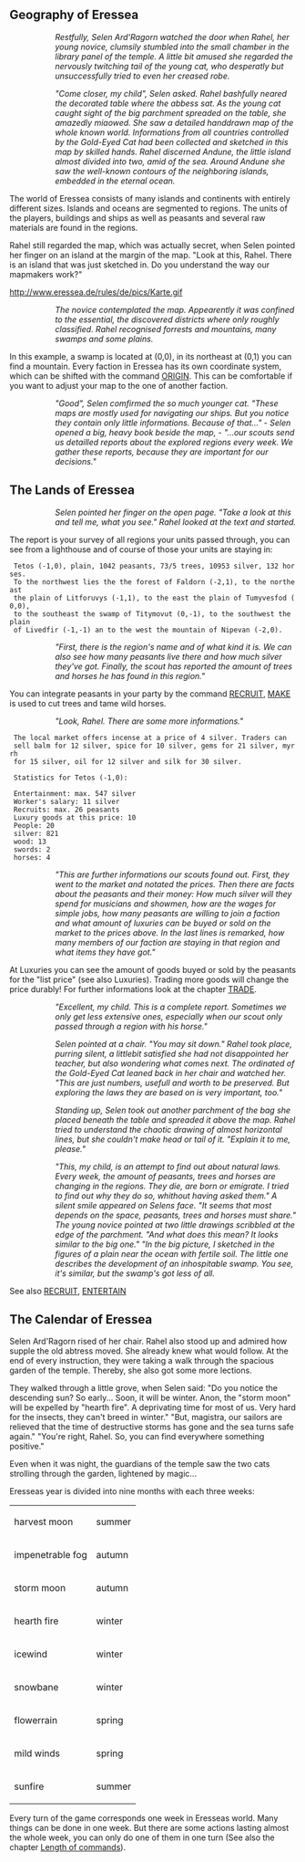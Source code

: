 == Geography of Eressea ==

::''Restfully, Selen Ard'Ragorn watched the door when Rahel, her young novice, clumsily stumbled into the small chamber in the library panel of the temple. A little bit amused she regarded the nervously twitching tail of the young cat, who desperatly but unsuccessfully tried to even her creased robe.''

::''"Come closer, my child", Selen asked. Rahel bashfully neared the decorated table where the abbess sat. As the young cat caught sight of the big parchment spreaded on the table, she amazedly miaowed. She saw a detailed handdrawn map of the whole known world. Informations from all countries controlled by the Gold-Eyed Cat had been collected and sketched in this map by skilled hands. Rahel discerned Andune, the little island almost divided into two, amid of the sea. Around Andune she saw the well-known contours of the neighboring islands, embedded in the eternal ocean.''

The world of Eressea consists of many islands and continents with entirely different sizes. Islands and oceans are segmented to regions. The units of the players, buildings and ships as well as peasants and several raw materials are found in the regions.

Rahel still regarded the map, which was actually secret, when Selen pointed her finger on an island at the margin of the map. "Look at this, Rahel. There is an island that was just sketched in. Do you understand the way our mapmakers work?"


http://www.eressea.de/rules/de/pics/Karte.gif



::''The novice contemplated the map. Appearently it was confined to the essential, the discovered districts where only roughly classified. Rahel recognised forrests and mountains, many swamps and some plains.''

In this example, a swamp is located at (0,0), in its northeast at (0,1) you can find a mountain. Every faction in Eressea has its own coordinate system, which can be shifted with the command [[ORIGIN]]. This can be comfortable if you want to adjust your map to the one of another faction.

::''"Good", Selen comfirmed the so much younger cat. "These maps are mostly used for navigating our ships. But you notice they contain only little informations. Because of that..." - Selen opened a big, heavy book beside the map, - "...our scouts send us detailled reports about the explored regions every week. We gather these reports, because they are important for our decisions."''

== The Lands of Eressea ==

::''Selen pointed her finger on the open page. "Take a look at this and tell me, what you see." Rahel looked at the text and started.''

The report is your survey of all regions your units passed through, you can see from a lighthouse and of course of those your units are staying in:

  Tetos (-1,0), plain, 1042 peasants, 73/5 trees, 10953 silver, 132 horses. 
  To the northwest lies the the forest of Faldorn (-2,1), to the northeast 
  the plain of Litforuvys (-1,1), to the east the plain of Tumyvesfod (0,0),
  to the southeast the swamp of Titymovut (0,-1), to the southwest the plain
  of Livedfir (-1,-1) an to the west the mountain of Nipevan (-2,0).

::''"First, there is the region's name and of what kind it is. We can also see how many peasants live there and how much silver they've got. Finally, the scout has reported the amount of trees and horses he has found in this region."''

You can integrate peasants in your party by the command [[RECRUIT]], [[MAKE]] is used to cut trees and tame wild horses.

::''"Look, Rahel. There are some more informations."''

  The local market offers incense at a price of 4 silver. Traders can 
  sell balm for 12 silver, spice for 10 silver, gems for 21 silver, myrrh 
  for 15 silver, oil for 12 silver and silk for 30 silver.
  
  Statistics for Tetos (-1,0):
  
  Entertainment: max. 547 silver
  Worker's salary: 11 silver
  Recruits: max. 26 peasants
  Luxury goods at this price: 10
  People: 20
  silver: 821
  wood: 13
  swords: 2
  horses: 4

::''"This are further informations our scouts found out. First, they went to the market and notated the prices. Then there are facts about the peasants and their money: How much silver will they spend for musicians and showmen, how are the wages for simple jobs, how many peasants are willing to join a faction and what amount of luxuries can be buyed or sold on the market to the prices above. In the last lines is remarked, how many members of our faction are staying in that region and what items they have got."''

At Luxuries you can see the amount of goods buyed or sold by the peasants for the "list price" (see also Luxuries). Trading more goods will change the price durably! For further informations look at the chapter [[TRADE]].

::''"Excellent, my child. This is a complete report. Sometimes we only get less extensive ones, especially when our scout only passed through a region with his horse."''

::''Selen pointed at a chair. "You may sit down." Rahel took place, purring silent, a littlebit satisfied she had not disappointed her teacher, but also wondering what comes next. The ordinated of the Gold-Eyed Cat leaned back in her chair and watched her. "This are just numbers, usefull and worth to be preserved. But exploring the laws they are based on is very important, too."''

::''Standing up, Selen took out another parchment of the bag she placed beneath the table and spreaded it above the map. Rahel tried to understand the chaotic drawing of almost horizontal lines, but she couldn't make head or tail of it. "Explain it to me, please."''

::''"This, my child, is an attempt to find out about natural laws. Every week, the amount of peasants, trees and horses are changing in the regions. They die, are born or emigrate. I tried to find out why they do so, whithout having asked them." A silent smile appeared on Selens face. "It seems that most depends on the space, peasants, trees and horses must share." The young novice pointed at two little drawings scribbled at the edge of the parchment. "And what does this mean? It looks similar to the big one." "In the big picture, I sketched in the figures of a plain near the ocean with fertile soil. The little one describes the development of an inhospitable swamp. You see, it's similar, but the swamp's got less of all.''

See also [[RECRUIT]], [[ENTERTAIN]]

== The Calendar of Eressea ==

Selen Ard'Ragorn rised of her chair. Rahel also stood up and admired how supple the old abtress moved. She already knew what would follow. At the end of every instruction, they were taking a walk through the spacious garden of the temple. Thereby, she also got some more lections.

They walked through a little grove, when Selen said: "Do you notice the descending sun? So early... Soon, it will be winter. Anon, the "storm moon" will be expelled by "hearth fire". A deprivating time for most of us. Very hard for the insects, they can't breed in winter." "But, magistra, our sailors are relieved that the time of destructive storms has gone and the sea turns safe again." "You're right, Rahel. So, you can find everywhere something positive."

Even when it was night, the guardians of the temple saw the two cats strolling through the garden, lightened by magic...

Eresseas year is divided into nine months with each three weeks:

{| border="0" cellspacing="0" align="center"
|- style="background-color:#eeeeee"
|harvest moon 	||summer
|- style="background-color:#cccccc"
|impenetrable fog 	||autumn
|- style="background-color:#eeeeee"
|storm moon 	||autumn
|- style="background-color:#cccccc"
|hearth fire 	||winter
|- style="background-color:#eeeeee"
|icewind 	||winter
|- style="background-color:#cccccc"
|snowbane 	||winter
|- style="background-color:#eeeeee"
|flowerrain 	||spring
|- style="background-color:#cccccc"
|mild winds 	||spring
|- style="background-color:#eeeeee"
|sunfire 	||summer
|}

Every turn of the game corresponds one week in Eresseas world. Many things can be done in one week. But there are some actions lasting almost the whole week, you can only do one of them in one turn (See also the chapter [[Advice for Beginners|Length of commands]]).